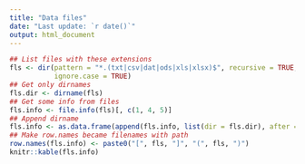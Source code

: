 ```yaml
---
title: "Data files"
date: "Last update: `r date()`"
output: html_document
---
```


```r
## List files with these extensions
fls <- dir(pattern = "*.(txt|csv|dat|ods|xls|xlsx)$", recursive = TRUE,
           ignore.case = TRUE)
## Get only dirnames
fls.dir <- dirname(fls)
## Get some info from files
fls.info <- file.info(fls)[, c(1, 4, 5)]
## Append dirname
fls.info <- as.data.frame(append(fls.info, list(dir = fls.dir), after = 1))
## Make row.names became filenames with path
row.names(fls.info) <- paste0("[", fls, "]", "(", fls, ")")
knitr::kable(fls.info)
```
